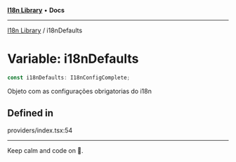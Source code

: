 
<Meta title="Libs/I18n/variables/i18nDefaults" />



[**I18n Library**](/?path=/docs/libs-i18n-overview--page) • **Docs**

***

[I18n Library](/?path=/docs/libs-i18n-overview--page) / i18nDefaults

# Variable: i18nDefaults

```ts
const i18nDefaults: I18nConfigComplete;
```

Objeto com as configurações obrigatorias do i18n

## Defined in

providers/index.tsx:54


***

Keep calm and code on 🤘.